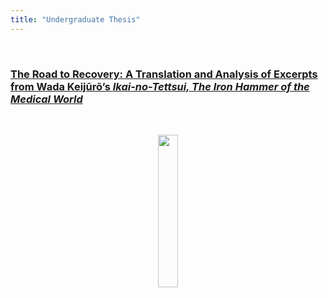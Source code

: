 ```yaml
---
title: "Undergraduate Thesis"
---
```


<br>


### <a href="documents/undergrad_thesis.pdf" tabindex="-1"><strong>The Road to Recovery:  A Translation and Analysis of Excerpts from Wada Keijūrō’s *Ikai-no-Tettsui, The Iron Hammer of the Medical World* </strong></a>

<br>

<center>

<image src = "images/UVA.png" style = "width:25%">